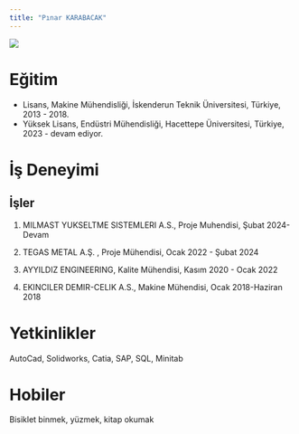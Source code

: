 ```yaml
---
title: "Pınar KARABACAK"
---
```


![](images/pinar.jpg)

# Eğitim

-   Lisans, Makine Mühendisliği, İskenderun Teknik Üniversitesi, Türkiye, 2013 - 2018.
-   Yüksek Lisans, Endüstri Mühendisliği, Hacettepe Üniversitesi, Türkiye, 2023 - devam ediyor.

# İş Deneyimi

## İşler

1.  MILMAST YUKSELTME SISTEMLERI A.S., Proje Muhendisi, Şubat 2024- Devam

2.  TEGAS METAL A.Ş. , Proje Mühendisi, Ocak 2022 - Şubat 2024

3.  AYYILDIZ ENGINEERING, Kalite Mühendisi, Kasım 2020 - Ocak 2022

4.  EKINCILER DEMIR-CELIK A.S., Makine Mühendisi, Ocak 2018-Haziran 2018

# Yetkinlikler

AutoCad, Solidworks, Catia, SAP, SQL, Minitab

# Hobiler

Bisiklet binmek, yüzmek, kitap okumak
